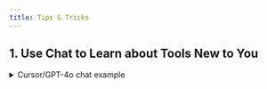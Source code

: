 ```yaml
---
title: Tips & Tricks
---
```


## 1. Use Chat to Learn about Tools New to You
<details>
  <summary>Cursor/GPT-4o chat example</summary>
:::info[User]
With Docusaurus and Infima, how do I control style for mobile and desktop? E.g. what if I want to set different font size when viewed in mobile?
:::

:::note[Assistant]
To control styles for different screen sizes in Docusaurus with Infima, you can use CSS media queries. Media queries allow you to apply different styles based on the viewport size. Here's how you can modify your CSS to set different font sizes for mobile and desktop:

```css
.hero h1 {
  font-size: 820%;
}

/* Media query for mobile devices */
@media (max-width: 768px) {
  .hero h1 {
    font-size: 400%; /* Adjust this value as needed for mobile */
  }
}
```

**Explanation:**
- Default Style: The .hero h1 selector sets the default font size for all devices.
- Media Query: The `@media (max-width: 768px)` block targets devices with a screen width of 768 pixels or less, which typically includes tablets and mobile phones. Inside this block, you can specify styles that should apply only to these smaller screens.
- You can adjust the max-width value and the font-size inside the media query to suit your design needs for different devices.
:::
</details>
